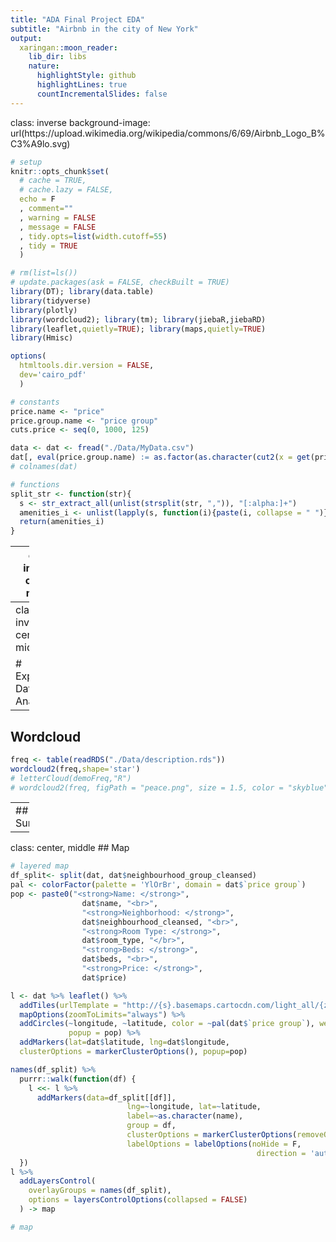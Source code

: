 ```yaml
---
title: "ADA Final Project EDA"
subtitle: "Airbnb in the city of New York"
output:
  xaringan::moon_reader:
    lib_dir: libs
    nature:
      highlightStyle: github
      highlightLines: true
      countIncrementalSlides: false
---
```

class: inverse
background-image: url(https://upload.wikimedia.org/wikipedia/commons/6/69/Airbnb_Logo_B%C3%A9lo.svg)

```r
# setup
knitr::opts_chunk$set(
  # cache = TRUE, 
  # cache.lazy = FALSE, 
  echo = F
  , comment=""
  , warning = FALSE
  , message = FALSE
  , tidy.opts=list(width.cutoff=55)
  , tidy = TRUE
  )

# rm(list=ls())
# update.packages(ask = FALSE, checkBuilt = TRUE)
library(DT); library(data.table)
library(tidyverse)
library(plotly)
library(wordcloud2); library(tm); library(jiebaR,jiebaRD) 
library(leaflet,quietly=TRUE); library(maps,quietly=TRUE)
library(Hmisc)

options(
  htmltools.dir.version = FALSE, 
  dev='cairo_pdf'
  )
```

```r
# constants
price.name <- "price"
price.group.name <- "price group"
cuts.price <- seq(0, 1000, 125)
```

```r
data <- dat <- fread("./Data/MyData.csv")
dat[, eval(price.group.name) := as.factor(as.character(cut2(x = get(price.name), cuts = cuts.price)))]
# colnames(dat)
```

```r
# functions
split_str <- function(str){
  s <- str_extract_all(unlist(strsplit(str, ",")), "[:alpha:]+")
  amenities_i <- unlist(lapply(s, function(i){paste(i, collapse = " ")}))
  return(amenities_i)
}
```
---
class: inverse, center, middle

# Data Source

SKDJbv:Sruvbn:SEIgjtkb.nLFIuvb;

---
class: inverse, center, middle 

# Exploratory Data Analysis

---
## Wordcloud
```r
freq <- table(readRDS("./Data/description.rds"))
wordcloud2(freq,shape='star')
# letterCloud(demoFreq,"R")
# wordcloud2(freq, figPath = "peace.png", size = 1.5, color = "skyblue", backgroundColor="black")
```

---
## Sunburst
```r
boroughs <- aggregate(data$id,list(data$neighbourhood_group_cleansed),length)
plot_ly(labels=boroughs[,1], values=boroughs[,2], type = "pie",textinfo = "label+percent"
           ) %>%
      layout(title = paste("Proportion By Boroughs"),showlegend = F,
             xaxis=list(showgrid=F,zeroline=F,showline=F,autotick=T,ticks='',showticklabels=F),
             yaxis=list(showgrid=F,zeroline=F,showline=F,autotick=T,ticks='',showticklabels=F))
```

---
class: center, middle 
## Map
```r
# layered map 
df_split<- split(dat, dat$neighbourhood_group_cleansed)
pal <- colorFactor(palette = 'YlOrBr', domain = dat$`price group`)
pop <- paste0("<strong>Name: </strong>",
                dat$name, "<br>",
                "<strong>Neighborhood: </strong>",
                dat$neighbourhood_cleansed, "<br>",
                "<strong>Room Type: </strong>",
                dat$room_type, "</br>",
                "<strong>Beds: </strong>",
                dat$beds, "<br>",
                "<strong>Price: </strong>",
                dat$price)

l <- dat %>% leaflet() %>%
  addTiles(urlTemplate = "http://{s}.basemaps.cartocdn.com/light_all/{z}/{x}/{y}.png")  %>%
  mapOptions(zoomToLimits="always") %>%
  addCircles(~longitude, ~latitude, color = ~pal(dat$`price group`), weight = 7, opacity = 0.7,
             popup = pop) %>%
  addMarkers(lat=dat$latitude, lng=dat$longitude,
  clusterOptions = markerClusterOptions(), popup=pop)

names(df_split) %>%
  purrr::walk(function(df) {
    l <<- l %>%
      addMarkers(data=df_split[[df]],
                          lng=~longitude, lat=~latitude,
                          label=~as.character(name),
                          group = df,
                          clusterOptions = markerClusterOptions(removeOutsideVisibleBounds = F),
                          labelOptions = labelOptions(noHide = F,
                                                       direction = 'auto'))
  })
l %>%
  addLayersControl(
    overlayGroups = names(df_split),
    options = layersControlOptions(collapsed = FALSE)
  ) -> map 

# map
```


